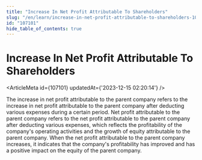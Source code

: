 ```yaml
---
title: "Increase In Net Profit Attributable To Shareholders"
slug: "/en/learn/increase-in-net-profit-attributable-to-shareholders-107101"
id: "107101"
hide_table_of_contents: true
---
```



# Increase In Net Profit Attributable To Shareholders

<ArticleMeta id={107101} updatedAt={'2023-12-15 02:20:14'} />
<div className='border-solid border-b border-t-0 my-4 border-[var(--ifm-color-gray-300)]' />

The increase in net profit attributable to the parent company refers to the increase in net profit attributable to the parent company after deducting various expenses during a certain period. Net profit attributable to the parent company refers to the net profit attributable to the parent company after deducting various expenses, which reflects the profitability of the company's operating activities and the growth of equity attributable to the parent company. When the net profit attributable to the parent company increases, it indicates that the company's profitability has improved and has a positive impact on the equity of the parent company.
